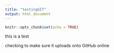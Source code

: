 ```yaml
---
title: "testingGIT"
output: html_document
---
```


```r
knitr::opts_chunk$set(echo = TRUE)
```

this is a test

checking to make sure it uploads onto GitHub online
